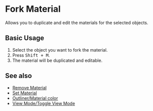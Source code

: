 
# Fork Material

<Reference shortcut="Shift + M" command="Fork Material" button="" />

Allows you to duplicate and edit the materials for the selected objects.

## Basic Usage

1. Select the object you want to fork the material. 
2. Press <kbd>Shift + M</kbd>.
3. The material will be duplicated and editable.

<VideoPlayer fileName="fork-material"/>

## See also
- [Remove Material](remove-material)
- [Set Material](set-material)
- [Outliner/Material color](/plasticity-essentials/outliner#material-color)
- [View Mode/Toggle View Mode](/plasticity-essentials/view-mode#toggle-view-mode)